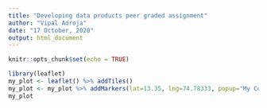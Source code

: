 ```yaml
---
title: "Developing data products peer graded assignment"
author: "Vipal Adroja"
date: "17 October, 2020"
output: html_document
---
```


```r
knitr::opts_chunk$set(echo = TRUE)
```


```r
library(leaflet)
my_plot <- leaflet() %>% addTiles() 
my_plot <- my_plot %>% addMarkers(lat=13.35, lng=74.78333, popup="My College")
my_plot

```


